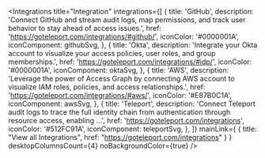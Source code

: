 
<Integrations
  title="Integration"
  integrations={[
    {
      title: 'GitHub',
      description: 'Connect GitHub and stream audit logs, map permissions, and track user behavior to stay ahead of access issues.',
      href: 'https://goteleport.com/integrations/#github/',
      iconColor: '#0000001A',
      iconComponent: githubSvg,
    },
    {
      title: 'Okta',
      description: 'Integrate your Okta account to visualize your access policies, user roles, and group memberships.',
      href: 'https://goteleport.com/integrations/#idp/',
      iconColor: '#0000001A',
      iconComponent: oktaSvg,
    },
    {
      title: 'AWS',
      description: 'Leverage the power of Access Graph by connecting AWS account to visualize IAM roles, policies, and access relationships.',
      href: 'https://goteleport.com/integrations/#aws/',
      iconColor: '#E87B0C1A',
      iconComponent: awsSvg,
    },
    {
      title: 'Teleport',
      description: 'Connect Teleport audit logs to trace the full identity chain from authentication through resource access, enabling ...',
      href: 'https://goteleport.com/integrations',
      iconColor: '#512FC91A',
      iconComponent: teleportSvg,
    },
  ]}
  mainLink={
    {
      title: "View all Integrations",
      href: "https://goteleport.com/integrations"
    }
  }
  desktopColumnsCount={4}
  noBackgroundColor={true}
/>